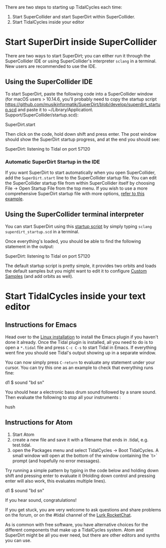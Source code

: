 <languages />
<translate>
<!--T:16-->
There are two steps to starting up TidalCycles each time:

<!--T:17-->
# Start SuperCollider and start SuperDirt within SuperCollider.
# Start TidalCycles inside your editor

= Start SuperDirt inside SuperCollider = <!--T:18-->

<!--T:19-->
There are two ways to start SuperDirt; you can either run it through the SuperCollider IDE or using SuperCollider's interpreter <code>sclang</code> in a terminal. New users are recommended to use the IDE.

== Using the SuperCollider IDE == <!--T:20-->

<!--T:21-->
To start SuperDirt, paste the following code into a SuperCollider window (for macOS users > 10.14.6, you'll probably need to copy the startup script https://github.com/musikinformatik/SuperDirt/blob/develop/superdirt_startup.scd and paste it to  ~/Library/Application\ Support/SuperCollider/startup.scd):

 <!--T:22-->
SuperDirt.start

<!--T:23-->
Then click on the code, hold down shift and press enter. The post window should show the SuperDirt startup progress, and at the end you should see:

 <!--T:24-->
SuperDirt: listening to Tidal on port 57120

=== Automatic SuperDirt Startup in the IDE === <!--T:25-->

<!--T:26-->
If you want SuperDirt to start automatically when you open SuperCollider, add the <code>SuperDirt.start</code> line to the SuperCollider startup file. You can edit the SuperCollider startup file from within SuperCollider itself by choosing File -> Open Startup File from the top menu. If you wish to use a more comprehensive SuperDirt startup file with more options,
[https://github.com/musikinformatik/SuperDirt/blob/master/superdirt_startup.scd refer to this example].

== Using the SuperCollider terminal interpreter == <!--T:27-->

<!--T:28-->
You can start SuperDirt using this [https://raw.githubusercontent.com/musikinformatik/SuperDirt/develop/superdirt_startup.scd startup script] by simply typing <code>sclang superdirt_startup.scd</code> in a terminal.

<!--T:29-->
Once everything's loaded, you should be able to find the following statement in the output:

 <!--T:30-->
SuperDirt: listening to Tidal on port 57120

<!--T:31-->
The default startup script is pretty simple, it provides two orbits and loads the default samples but you might want to edit it to configure [[Custom Samples]] (and add orbits as well).


= Start TidalCycles inside your text editor = <!--T:32-->

== Instructions for Emacs == <!--T:33-->

<!--T:34-->
Head over to the [[Linux installation]] to install the Emacs plugin if you haven't done it already. Once the Tidal plugin is installed, all you need to do is to open a <code>*.tidal</code> file and press <code>C-c C-s</code> to start Tidal in Emacs. If everything went fine you should see Tidal's output showing up in a separate window.

<!--T:35-->
You can now simply press <code>C-return</code> to evaluate any statement under your cursor. You can try this one as an example to check that everything runs fine:

 <!--T:36-->
d1 $ sound "bd sn"

<!--T:37-->
You should hear a electronic bass drum sound followed by a snare sound.
Then evaluate the following to stop all your instruments :

 <!--T:38-->
hush

== Instructions for Atom == <!--T:39-->

<!--T:40-->
# Start Atom
# create a new file and save it with a filename that ends in .tidal, e.g. test.tidal.
# open the Packages menu and select TidalCycles -> Boot TidalCycles. A small window will open at the bottom of the window containing the `t>` prompt (and hopefully no error messages).

<!--T:41-->
Try running a simple pattern by typing in the code below and holding down shift and pressing enter to evaluate it (Holding down control and pressing enter will also work, this evaluates multiple lines).

 <!--T:42-->
d1 $ sound "bd sn"

<!--T:43-->
If you hear sound, congratulations!

<!--T:44-->
If you get stuck, you are very welcome to ask questions and share problems on the forum, or on the #tidal channel of the [https://talk.lurk.org/channel/tidal Lurk RocketChat].

<!--T:45-->
As is common with free software, you have alternative choices for the different components that make up a TidalCycles system. Atom and SuperDirt might be all you ever need, but there are other editors and synths you can use.
</translate>